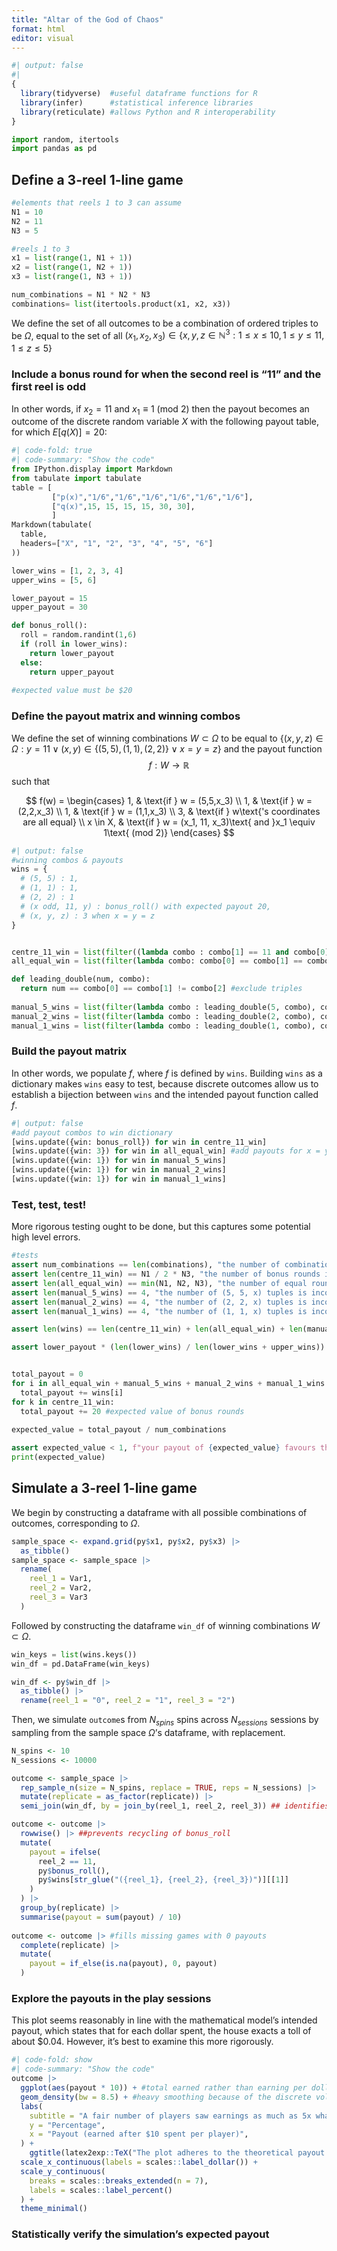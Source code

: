 ```yaml
---
title: "Altar of the God of Chaos"
format: html
editor: visual
---
```


```r
#| output: false
#| 
{
  library(tidyverse)  #useful dataframe functions for R
  library(infer)      #statistical inference libraries
  library(reticulate) #allows Python and R interoperability
}
```

```python
import random, itertools
import pandas as pd
```

## Define a 3-reel 1-line game

```python
#elements that reels 1 to 3 can assume
N1 = 10
N2 = 11
N3 = 5

#reels 1 to 3
x1 = list(range(1, N1 + 1))
x2 = list(range(1, N2 + 1))
x3 = list(range(1, N3 + 1))

num_combinations = N1 * N2 * N3
combinations= list(itertools.product(x1, x2, x3))
```

We define the set of all outcomes to be a combination of ordered triples to be $\Omega$, equal to the set of all $(x_1, x_2, x_3) \in \{x,y,z \in \mathbb{N}^3 : 1 \leq x \leq 10, 1 \leq y \leq 11, 1 \leq z \leq 5\}$\

### Include a bonus round for when the second reel is "11" and the first reel is odd

In other words, if $x_2 = 11$ and $x_1 \equiv 1\text{ (mod 2)}$ then the payout becomes an outcome of the discrete random variable $X$ with the following payout table, for which $E[q(X)] = 20$:

```python
#| code-fold: true
#| code-summary: "Show the code"
from IPython.display import Markdown
from tabulate import tabulate
table = [
         ["p(x)","1/6","1/6","1/6","1/6","1/6","1/6"],
         ["q(x)",15, 15, 15, 15, 30, 30],
         ]
Markdown(tabulate(
  table, 
  headers=["X", "1", "2", "3", "4", "5", "6"]
))

```

```python
lower_wins = [1, 2, 3, 4]
upper_wins = [5, 6]

lower_payout = 15
upper_payout = 30

def bonus_roll():
  roll = random.randint(1,6)
  if (roll in lower_wins):
    return lower_payout
  else:
    return upper_payout
  
#expected value must be $20
```

### Define the payout matrix and winning combos

We define the set of winning combinations $W \subset \Omega$ to be equal to $\{(x,y,z) \in \Omega: y = 11 \lor (x,y) \in \{(5,5), (1,1), (2,2)\}\lor x=y=z\}$ and the payout function $$f: W \rightarrow \mathbb{R}$$ such that

$$
f(w) = 
\begin{cases}
  1, & \text{if } w = (5,5,x_3) \\
  1, & \text{if } w = (2,2,x_3) \\
1, & \text{if } w = (1,1,x_3) \\
3, & \text{if } w\text{'s coordinates are all equal}  \\
x \in X, & \text{if } w = (x_1, 11, x_3)\text{ and }x_1 \equiv 1\text{ (mod 2)}
\end{cases}
$$

```python
#| output: false
#winning combos & payouts
wins = {
  # (5, 5) : 1,
  # (1, 1) : 1,
  # (2, 2) : 1
  # (x odd, 11, y) : bonus_roll() with expected payout 20,
  # (x, y, z) : 3 when x = y = z
}


centre_11_win = list(filter((lambda combo : combo[1] == 11 and combo[0] % 2 == 1), combinations))
all_equal_win = list(filter(lambda combo: combo[0] == combo[1] == combo[2], combinations))

def leading_double(num, combo):
  return num == combo[0] == combo[1] != combo[2] #exclude triples
  
manual_5_wins = list(filter(lambda combo : leading_double(5, combo), combinations))
manual_2_wins = list(filter(lambda combo : leading_double(2, combo), combinations))
manual_1_wins = list(filter(lambda combo : leading_double(1, combo), combinations))

```

### Build the payout matrix

In other words, we populate $f$, where $f$ is defined by `wins`. Building `wins` as a dictionary makes `wins` easy to test, because discrete outcomes allow us to establish a bijection between `wins` and the intended payout function called $f$.

```python
#| output: false
#add payout combos to win dictionary
[wins.update({win: bonus_roll}) for win in centre_11_win]
[wins.update({win: 3}) for win in all_equal_win] #add payouts for x = y = z case
[wins.update({win: 1}) for win in manual_5_wins]
[wins.update({win: 1}) for win in manual_2_wins]
[wins.update({win: 1}) for win in manual_1_wins]
```

### Test, test, test!

More rigorous testing ought to be done, but this captures some potential high level errors.

```python
#tests
assert num_combinations == len(combinations), "the number of combinations is incorrect"
assert len(centre_11_win) == N1 / 2 * N3, "the number of bonus rounds is incorrect"
assert len(all_equal_win) == min(N1, N2, N3), "the number of equal rounds is incorrect"
assert len(manual_5_wins) == 4, "the number of (5, 5, x) tuples is incorrect"
assert len(manual_2_wins) == 4, "the number of (2, 2, x) tuples is incorrect"
assert len(manual_1_wins) == 4, "the number of (1, 1, x) tuples is incorrect"

assert len(wins) == len(centre_11_win) + len(all_equal_win) + len(manual_5_wins) + len(manual_2_wins) + len(manual_1_wins), "number of winning combos is incorrect"

assert lower_payout * (len(lower_wins) / len(lower_wins + upper_wins)) + upper_payout * len(upper_wins) / len(lower_wins + upper_wins) == 20, "bonus roll expected payout isn't $20"


total_payout = 0
for i in all_equal_win + manual_5_wins + manual_2_wins + manual_1_wins:
  total_payout += wins[i]
for k in centre_11_win:
  total_payout += 20 #expected value of bonus rounds
  
expected_value = total_payout / num_combinations

assert expected_value < 1, f"your payout of {expected_value} favours the player!"
print(expected_value)
```

## Simulate a 3-reel 1-line game

We begin by constructing a dataframe with all possible combinations of outcomes, corresponding to $\Omega$.

```r
sample_space <- expand.grid(py$x1, py$x2, py$x3) |> 
  as_tibble()
sample_space <- sample_space |> 
  rename(
    reel_1 = Var1, 
    reel_2 = Var2, 
    reel_3 = Var3
  )
```

Followed by constructing the dataframe `win_df` of winning combinations $W \subset \Omega$.

```python
win_keys = list(wins.keys())
win_df = pd.DataFrame(win_keys)
```

```r
win_df <- py$win_df |> 
  as_tibble() |> 
  rename(reel_1 = "0", reel_2 = "1", reel_3 = "2")
```

Then, we simulate `outcome`s from $N_{spins}$ spins across $N_{sessions}$ sessions by sampling from the sample space $\Omega\text{'s}$ dataframe, with replacement.

```r
N_spins <- 10
N_sessions <- 10000

outcome <- sample_space |>
  rep_sample_n(size = N_spins, replace = TRUE, reps = N_sessions) |> 
  mutate(replicate = as_factor(replicate)) |> 
  semi_join(win_df, by = join_by(reel_1, reel_2, reel_3)) ## identifies all hits.

outcome <- outcome |> 
  rowwise() |> ##prevents recycling of bonus_roll
  mutate(
    payout = ifelse(
      reel_2 == 11, 
      py$bonus_roll(),
      py$wins[str_glue("({reel_1}, {reel_2}, {reel_3})")][[1]]
    )
  ) |> 
  group_by(replicate) |> 
  summarise(payout = sum(payout) / 10)
        
outcome <- outcome |> #fills missing games with 0 payouts
  complete(replicate) |> 
  mutate(
    payout = if_else(is.na(payout), 0, payout)
  )
```

### Explore the payouts in the play sessions

This plot seems reasonably in line with the mathematical model's intended payout, which states that for each dollar spent, the house exacts a toll of about \$0.04. However, it's best to examine this more rigorously.

```r
#| code-fold: show
#| code-summary: "Show the code"
outcome |> 
  ggplot(aes(payout * 10)) + #total earned rather than earning per dollar.
  geom_density(bw = 8.5) + #heavy smoothing because of the discrete volatility of the data.
  labs(
    subtitle = "A fair number of players saw earnings as much as 5x what they spent",
    y = "Percentage", 
    x = "Payout (earned after $10 spent per player)",
  ) +
    ggtitle(latex2exp::TeX("The plot adheres to the theoretical payout of $\\$6.65 \\approx \\$10 \\times 0.96^{10}$")) +
  scale_x_continuous(labels = scales::label_dollar()) +
  scale_y_continuous(
    breaks = scales::breaks_extended(n = 7),
    labels = scales::label_percent()
  ) +
  theme_minimal()
```

### Statistically verify the simulation's expected payout
